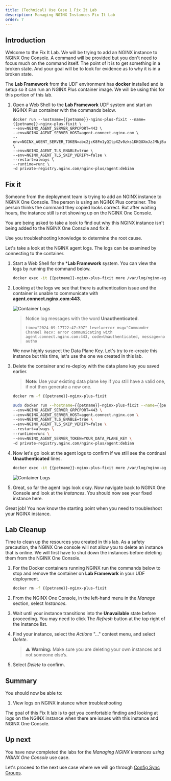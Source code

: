 ```yaml
---
title: (Technical) Use Case 1 Fix It Lab
description: Managing NGINX Instances Fix It Lab
order: 7
---
```


## Introduction

Welcome to the Fix It Lab. We will be trying to add an NGINX instance to NGINX One Console. A command will be provided
but you don't need to focus much on the command itself. The point of it is to get something in a broken state. And your
goal will be to look for evidence as to why it is in a broken state.

The **Lab Framework** from the UDF environment has **docker** installed and is setup so it can run an NGINX Plus
container image. We will be using this for this portion of this lab.

1. Open a Web Shell to the **Lab Framework** UDF system and start an NGINX Plus container with the commands below.

    ```shell
    docker run --hostname={{petname}}-nginx-plus-fixit --name={{petname}}-nginx-plus-fixit \
    --env=NGINX_AGENT_SERVER_GRPCPORT=443 \
    --env=NGINX_AGENT_SERVER_HOST=agent.connect.nginx.com \
    --env=NGINX_AGENT_SERVER_TOKEN=abc2jcK8Fm1yQItpXZv0zks1KKQUXmJzJMkjButWAOY= \
    --env=NGINX_AGENT_TLS_ENABLE=true \
    --env=NGINX_AGENT_TLS_SKIP_VERIFY=false \
    --restart=always \
    --runtime=runc \
    -d private-registry.nginx.com/nginx-plus/agent:debian
    ```

## Fix it

Someone from the deployment team is trying to add an NGINX instance to NGINX One Console. The person is using an NGINX
Plus container. The person thinks the command they copied looks correct. But after waiting hours, the instance still is
not showing up on the NGINX One Console.

You are being asked to take a look to find out why this NGINX instance isn't being added to the NGINX One Console and
fix it.

Use you troubleshooting knowledge to determine the root cause.

<Collapsible title="Solution">

Let's take a look at the NGINX agent logs. The logs can be examined by connecting to the container.

1. Start a Web Shell for the ***Lab Framework** system. You can view the logs by running the command below.

    ``` bash
    docker exec -it {{petname}}-nginx-plus-fixit more /var/log/nginx-agent/agent.log
    ```

1. Looking at the logs we see that there is authentication issue and the container is unable to communicate with
**agent.connect.nginx.com:443**.

    ![Container Logs](media/lab8-1.png)

    > Notice log messages with the word **Unauthenticated**.
    > ````shell
    > time="2024-09-17T22:47:39Z" level=error msg="Commander Channel Recv: error communicating with agent.connect.nginx.com:443, code=Unauthenticated, message=no autho
    > ````

    We now highly suspect the Data Plane Key. Let's try to re-create this instance but this time, let's use the one we
    created in this lab.

1. Delete the container and re-deploy with the data plane key you saved earlier.

    > **Note:** Use your existing data plane key if you still have a valid one, if not then generate a new one.

    ```bash
    docker rm -f {{petname}}-nginx-plus-fixit
    ```

    ```bash
    sudo docker run --hostname={{petname}}-nginx-plus-fixit --name={{petname}}-nginx-plus-fixit \
    --env=NGINX_AGENT_SERVER_GRPCPORT=443 \
    --env=NGINX_AGENT_SERVER_HOST=agent.connect.nginx.com \
    --env=NGINX_AGENT_TLS_ENABLE=true \
    --env=NGINX_AGENT_TLS_SKIP_VERIFY=false \
    --restart=always \
    --runtime=runc \
    --env=NGINX_AGENT_SERVER_TOKEN=YOUR_DATA_PLANE_KEY \
    -d private-registry.nginx.com/nginx-plus/agent:debian
    ```

1.  Now let's go look at the agent logs to confirm if we still see the continual **Unauthenticated** lines.

    ``` bash
    docker exec -it {{petname}}-nginx-plus-fixit more /var/log/nginx-agent/agent.log
    ```

    ![Container Logs](media/lab8-2.png)

1. Great, so far the agent logs look okay. Now navigate back to NGINX One Console and look at the *Instances*. You
should now see your fixed instance here.

</Collapsible>

Great job! You now know the starting point when you need to troubleshoot your NGINX instance.

## Lab Cleanup

Time to clean up the resources you created in this lab. As a safety precaution, the NGINX One console will not allow
you to delete an instance that is online. We will first have to shut down the instances before deleting them from the
NGINX One Console.

1. For the Docker containers running NGINX run the commands below to stop and remove the container on **Lab Framework**
in your UDF deployment.

    ```bash
    docker rm -f {{petname}}-nginx-plus-fixit
    ```

1. From the NGINX One Console, in the left-hand menu in the *Manage* section, select *Instances*.

1. Wait until your instance transitions into the **Unavailable** state before proceeding. You may need to click The
*Refresh* button at the top right of the instance list.

1. Find your instance, select the *Actions* "..." context menu, and select *Delete*.

    > :warning: **Warning:** Make sure you are deleting your own instances and not someone else’s.

1. Select *Delete* to confirm.

## Summary

You should now be able to:

1. View logs on NGINX instance when troubleshooting

The goal of this Fix It lab is to get you comfortable finding and looking at logs on the NGINX instance when there are
issues with this instance and NGINX One Console.

## Up next

You have now completed the labs for the *Managing NGINX Instances using NGINX One Console* use case.

Let's proceed to the next use case where we will go through [Config Sync Groups](nginx-one-8.mdx).
